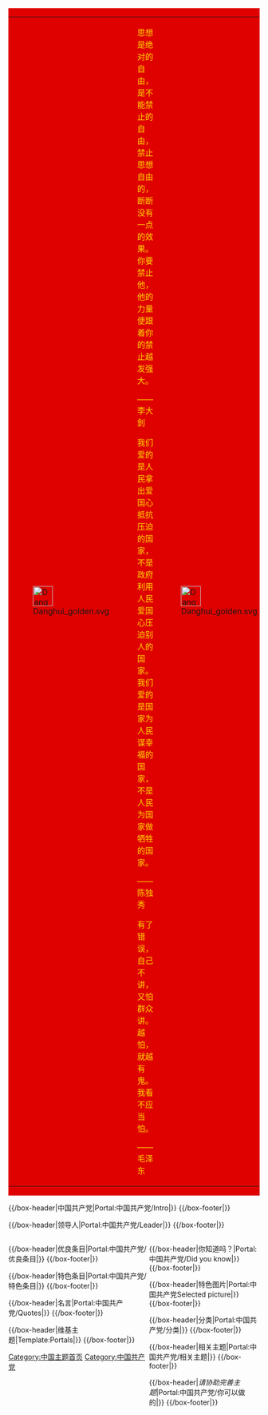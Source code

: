 <div align="center">
{{browsebar}}
</div>
<div class="radius" style="margin-bottom:.4em; padding:.1em; background:#dF0000;">
{|align="center" style="margin-top:.4em;"
|valign="center"|[[Image:Danghui_golden.svg|40px]]||<font color="gold" line-height="0.3em">思想是绝对的自由，是不能禁止的自由，禁止思想自由的，断断没有一点的效果。你要禁止他，他的力量便跟着你的禁止越发强大。<p style="text-align:right;font-size:smaller">——李大釗</p></font><font color="gold" line-height="0.3em">我们爱的是人民拿出爱国心抵抗压迫的国家，不是政府利用人民爱国心压迫别人的国家。我们爱的是国家为人民谋幸福的国家，不是人民为国家做牺牲的国家。<p style="text-align:right;font-size:smaller">——陈独秀</p></font><font color="gold" line-height="0.3em">有了错误，自己不讲，又怕群众讲。越怕，就越有鬼。我看不应当怕。<p style="text-align:right;font-size:smaller">——毛泽东</p></font>||valign="center"|[[Image:Danghui_golden.svg|40px]]
|}
</div>

{{Shortcut|P:CPC|P:中共}}
{{Portal:中国共产党/简介}}

{{/box-header|中国共产党|Portal:中国共产党/Intro|}}
{{Portal:中国共产党/Intro}}
{{/box-footer|}}

{{/box-header|领导人|Portal:中国共产党/Leader|}}
{{Portal:中国共产党/Leader}}
{{/box-footer|}}

<div style="float:left; width:55%;">
{{/box-header|优良条目|Portal:中国共产党/优良条目|}}
{{Portal:中国共产党/优良条目/1}}
{{/box-footer|}}

{{/box-header|特色条目|Portal:中国共产党/特色条目|}}
{{Portal:中国共产党/特色条目/1}}
{{/box-footer|}}

{{/box-header|名言|Portal:中国共产党/Quotes|}}
{{Portal:中国共产党/Quotes}}
{{/box-footer|}}
</div>

<div style="float:right; width:44%">
{{/box-header|你知道吗？|Portal:中国共产党/Did you know|}}
{{Portal:中国共产党/Did you know}}
{{/box-footer|}}

{{/box-header|特色图片|Portal:中国共产党Selected picture|}}
{{Portal:中国共产党/Selected picture}}
{{/box-footer|}}

{{/box-header|分类|Portal:中国共产党/分类|}}
{{Portal:中国共产党/分类}}
{{/box-footer|}}

{{/box-header|相关主题|Portal:中国共产党/相关主题|}}
{{Portal:中国共产党/相关主题}}
{{/box-footer|}}

{{/box-header|''请协助完善主题''|Portal:中国共产党/你可以做的|}}
{{Portal:中国共产党/你可以做的}}
{{/box-footer|}}
</div>

{{中国共产党的有关信息|理论}}
{{中国共产党的重要会议}}
{{中国共产党政治运动}}
{{中华人民共和国政党}}
{{第一次国共内战}}
{{第二次国共内战}}

{{/box-header|维基主题|Template:Portals|}}
{{Portals}}
{{/box-footer|}}

[[Category:中国主题首页|Category:中国主题首页]]
[[Category:中国共产党|Category:中国共产党]]